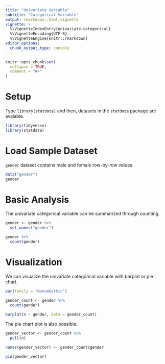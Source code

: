 ```yaml
---
title: "Univariate Variable"
subtitle: "Categorical Variable"
output: rmarkdown::html_vignette
vignette: >
  %\VignetteIndexEntry{univariate-categorical}
  %\VignetteEncoding{UTF-8}
  %\VignetteEngine{knitr::rmarkdown}
editor_options: 
  chunk_output_type: console
---
```


```r
knitr::opts_chunk$set(
  collapse = TRUE,
  comment = "#>"
)
```

# Setup

Type `library(statdata)` and then, datasets in the `statdata` package are avaiable.

```r
library(tidyverse)
library(statdata)
```

# Load Sample Dataset

`gender` dataset contains male and female row-by-row values.


```r
data("gender")
gender
```

# Basic Analysis

The univariate categorical variable can be summarized through counting.

```r
gender <- gender %>% 
  set_names("gender")

gender %>%
  count(gender)
```


# Visualization

We can visualize the univariate categorical variable with barplot or pie chart.

```r
par(family = "NanumGothic")

gender_count <- gender %>%
  count(gender)

barplot(n ~ gender, data = gender_count)
```

The pie chart plot is also possible.

```r
gender_vector <- gender_count %>% 
  pull(n)

names(gender_vector) <- gender_count$gender

pie(gender_vector)
```
